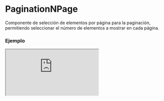 
# PaginationNPage

Componente de selección de elementos por página para la paginación, permitiendo seleccionar el número de elementos a mostrar en cada página.

### Ejemplo

<Iframe minHeightIframe="30dvh" src="https://fenextjs-component-storybook.vercel.app/iframe.html?args=&id=pagination-paginationnpage--index&viewMode=story" />

### Importacion

Para importar el componente PaginationNPage, se puede hacer desde fenextjs

```tsx copy
import { PaginationNPage } from "fenextjs";
```

### Parametros

| Parametro | Tipo | Requerido | Default | Descripcion |
| --------- | ---- | --------- | ------- | ----------- |
| className | string | no | '' | Clase CSS para el contenedor principal del componente de paginación. |
| defaultValue | string \| number | no |  | Valor por defecto de la opción seleccionada en el menú desplegable. |
| listNpage | Array\<\{ id: string \| number; text: string \}\> | no | [\{ id: "10", text: "10" \}, \{ id: "20", text: "20" \}, \{ id: "50", text: "50" \}, \{ id: "100", text: "100" \}, \{ id: "all", text: "All" \}] | Lista de opciones para el número de elementos por página que se puede seleccionar. |
| onChangeNPage | (value: string \| number) =\> void | no |  | Función de callback que se llama cuando cambia la opción seleccionada en el menú desplegable. |

### Storybook

Para ver el storybook del componente lo puede hacer con este [link](https://fenextjs-component-storybook.vercel.app/?path=/story/pagination-paginationnpage--index)

### Usos

- Componente de selección de número de elementos por página con valor por defecto de 20

```tsx copy
<PaginationNPage defaultValue="20" />
```

- Componente de selección de número de elementos por página con clases personalizadas

```tsx copy
<PaginationNPage className="custom-pagination-class" />
```

- Componente con callback en cambio de selección

```tsx copy
<PaginationNPage onChangeNPage={(value) => console.log('Elementos por página:', value)} />
```

